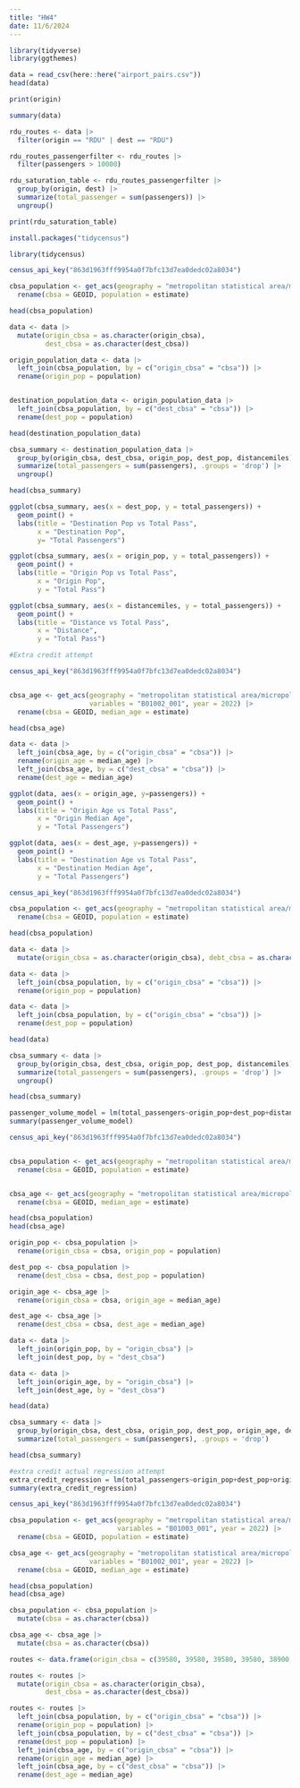 ```yaml
---
title: "HW4"
date: 11/6/2024
---
```


```r
library(tidyverse)
library(ggthemes)

```

```r
data = read_csv(here::here("airport_pairs.csv"))
head(data)

```

```r
print(origin)
```

```r
summary(data)
```

```r
rdu_routes <- data |>
  filter(origin == "RDU" | dest == "RDU")
```

```r
rdu_routes_passengerfilter <- rdu_routes |>
  filter(passengers > 10000)
```

```r
rdu_saturation_table <- rdu_routes_passengerfilter |>
  group_by(origin, dest) |>
  summarize(total_passenger = sum(passengers)) |>
  ungroup()
```

```r
print(rdu_saturation_table)
```

```r
install.packages("tidycensus")

```

```r
library(tidycensus)
```

```r
census_api_key("863d1963fff9954a0f7bfc13d7ea0dedc02a8034")
```

```r
cbsa_population <- get_acs(geography = "metropolitan statistical area/micropolitan statistical area", variables = "B01003_001", year = 2022) |>
  rename(cbsa = GEOID, population = estimate)

head(cbsa_population)

```

```r

data <- data |>
  mutate(origin_cbsa = as.character(origin_cbsa),
         dest_cbsa = as.character(dest_cbsa))

origin_population_data <- data |>
  left_join(cbsa_population, by = c("origin_cbsa" = "cbsa")) |>
  rename(origin_pop = population)


destination_population_data <- origin_population_data |>
  left_join(cbsa_population, by = c("dest_cbsa" = "cbsa")) |>
  rename(dest_pop = population)

head(destination_population_data)

```

```r
cbsa_summary <- destination_population_data |>
  group_by(origin_cbsa, dest_cbsa, origin_pop, dest_pop, distancemiles) |>
  summarize(total_passengers = sum(passengers), .groups = 'drop') |>
  ungroup()

head(cbsa_summary)
```

```r
ggplot(cbsa_summary, aes(x = dest_pop, y = total_passengers)) +
  geom_point() +
  labs(title = "Destination Pop vs Total Pass",
       x = "Destination Pop",
       y= "Total Passengers")
```

```r
ggplot(cbsa_summary, aes(x = origin_pop, y = total_passengers)) +
  geom_point() +
  labs(title = "Origin Pop vs Total Pass",
       x = "Origin Pop",
       y = "Total Pass")
```

```r
ggplot(cbsa_summary, aes(x = distancemiles, y = total_passengers)) +
  geom_point() +
  labs(title = "Distance vs Total Pass",
       x = "Distance",
       y = "Total Pass")
```

```r
#Extra credit attempt

census_api_key("863d1963fff9954a0f7bfc13d7ea0dedc02a8034")


cbsa_age <- get_acs(geography = "metropolitan statistical area/micropolitan statistical area", 
                    variables = "B01002_001", year = 2022) |>
  rename(cbsa = GEOID, median_age = estimate)

head(cbsa_age)

```

```r
data <- data |>
  left_join(cbsa_age, by = c("origin_cbsa" = "cbsa")) |>
  rename(origin_age = median_age) |>
  left_join(cbsa_age, by = c("dest_cbsa" = "cbsa")) |>
  rename(dest_age = median_age)
```

```r
ggplot(data, aes(x = origin_age, y=passengers)) +
  geom_point() +
  labs(title = "Origin Age vs Total Pass",
       x = "Origin Median Age",
       y = "Total Passengers")
```

```r
ggplot(data, aes(x = dest_age, y=passengers)) +
  geom_point() +
  labs(title = "Destination Age vs Total Pass",
       x = "Destination Median Age",
       y = "Total Passengers")
```

```r
census_api_key("863d1963fff9954a0f7bfc13d7ea0dedc02a8034")

cbsa_population <- get_acs(geography = "metropolitan statistical area/micropolitan statistical area", variables = "B01003_001", year = 2022) |>
  rename(cbsa = GEOID, population = estimate)

head(cbsa_population)
```

```r
data <- data |>
  mutate(origin_cbsa = as.character(origin_cbsa), debt_cbsa = as.character(dest_cbsa))
```

```r
data <- data |>
  left_join(cbsa_population, by = c("origin_cbsa" = "cbsa")) |>
  rename(origin_pop = population)
```

```r
data <- data |> 
  left_join(cbsa_population, by = c("origin_cbsa" = "cbsa")) |>
  rename(dest_pop = population)

head(data)
```

```r
cbsa_summary <- data |>
  group_by(origin_cbsa, dest_cbsa, origin_pop, dest_pop, distancemiles) |>
  summarize(total_passengers = sum(passengers), .groups = 'drop') |>
  ungroup()

head(cbsa_summary)
```

```r
passenger_volume_model = lm(total_passengers~origin_pop+dest_pop+distancemiles, data = cbsa_summary)
summary(passenger_volume_model)
```

```r
census_api_key("863d1963fff9954a0f7bfc13d7ea0dedc02a8034")


cbsa_population <- get_acs(geography = "metropolitan statistical area/micropolitan statistical area", variables = "B01003_001", year = 2022) |>
  rename(cbsa = GEOID, population = estimate)


cbsa_age <- get_acs(geography = "metropolitan statistical area/micropolitan statistical area", variables = "B01002_001", year = 2022) |>
  rename(cbsa = GEOID, median_age = estimate)

head(cbsa_population)
head(cbsa_age)
```

```r
origin_pop <- cbsa_population |>
  rename(origin_cbsa = cbsa, origin_pop = population)

dest_pop <- cbsa_population |>
  rename(dest_cbsa = cbsa, dest_pop = population)

origin_age <- cbsa_age |>
  rename(origin_cbsa = cbsa, origin_age = median_age)

dest_age <- cbsa_age |>
  rename(dest_cbsa = cbsa, dest_age = median_age)
```

```r
data <- data |>
  left_join(origin_pop, by = "origin_cbsa") |>
  left_join(dest_pop, by = "dest_cbsa")

data <- data |>
  left_join(origin_age, by = "origin_cbsa") |>
  left_join(dest_age, by = "dest_cbsa")

head(data)
```

```r
cbsa_summary <- data |>
  group_by(origin_cbsa, dest_cbsa, origin_pop, dest_pop, origin_age, dest_age, distancemiles) |>
  summarize(total_passengers = sum(passengers), .groups = 'drop')

head(cbsa_summary)
```

```r
#extra credit actual regression attempt
extra_credit_regression = lm(total_passengers~origin_pop+dest_pop+origin_age+dest_age+distancemiles, data = cbsa_summary)
summary(extra_credit_regression)

```

```r
census_api_key("863d1963fff9954a0f7bfc13d7ea0dedc02a8034")

cbsa_population <- get_acs(geography = "metropolitan statistical area/micropolitan statistical area", 
                           variables = "B01003_001", year = 2022) |>
  rename(cbsa = GEOID, population = estimate)

cbsa_age <- get_acs(geography = "metropolitan statistical area/micropolitan statistical area", 
                    variables = "B01002_001", year = 2022) |>
  rename(cbsa = GEOID, median_age = estimate)

head(cbsa_population)
head(cbsa_age)
```

```r
cbsa_population <- cbsa_population |>
  mutate(cbsa = as.character(cbsa))

cbsa_age <- cbsa_age |>
  mutate(cbsa = as.character(cbsa))
```

```r
routes <- data.frame(origin_cbsa = c(39580, 39580, 39580, 39580, 38900, 21340, 45220, 40900), dest_cbsa = c(38900, 21340, 45220, 40900, 39580, 39580, 39580, 39580), distancemiles = c(2363, 1606, 496, 2345, 2363, 1606, 496, 2345))

routes <- routes |>
  mutate(origin_cbsa = as.character(origin_cbsa),
         dest_cbsa = as.character(dest_cbsa))
```

```r
routes <- routes |>
  left_join(cbsa_population, by = c("origin_cbsa" = "cbsa")) |>
  rename(origin_pop = population) |>
  left_join(cbsa_population, by = c("dest_cbsa" = "cbsa")) |>
  rename(dest_pop = population) |>
  left_join(cbsa_age, by = c("origin_cbsa" = "cbsa")) |>
  rename(origin_age = median_age) |>
  left_join(cbsa_age, by = c("dest_cbsa" = "cbsa")) |>
  rename(dest_age = median_age)
```

